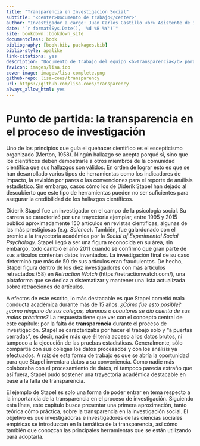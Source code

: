 ```yaml
---
title: "Transparencia en Investigación Social"
subtitle: "<center>Documento de trabajo</center>"
author: "Investigador a cargo: Juan Carlos Castillo <br> Asistente de investigación: Julio Iturra <br> Pasante: Martín Venegas Márquez"
date: "`r format(Sys.Date(), '%d %B %Y')`"
site: bookdown::bookdown_site
documentclass: book
bibliography: [book.bib, packages.bib]
biblio-style: apalike
link-citations: yes
description: "Documento de trabajo del equipo <b>Transparencia</b> para el Laboratorio de Ciencia Social Abierta"
favicon: images/lisa.ico
cover-image: images/lisa-complete.png
github-repo: lisa-coes/transparency
url: https://github.com/lisa-coes/transparency
always_allow_html: yes
---
```


# Punto de partida: la transparencia en el proceso de investigación {.unnumbered}

Uno de los principios que guía el quehacer científico es el escepticismo organizado (Merton, 1958). Ningún hallazgo se acepta porqué sí, sino que los científicos deben demostrarle a otros miembros de la comunidad científica que sus hallazgos son válidos. En orden de lograr esto es que se han desarrollado varios tipos de herramientas como los indicadores de impacto, la revisión por pares o las convenciones para el reporte de análisis estadístico. Sin embargo, casos cómo los de Diderik Stapel han dejado al descubierto que este tipo de herramientas pueden no ser suficientes para asegurar la credibilidad de los hallazgos científicos.

Diderik Stapel fue un investigador en el campo de la psicología social. Su carrera se caracterizó por una trayectoria ejemplar, entre 1995 y 2015 publicó aproximadamente 150 artículos en revistas científicas, algunas de las más prestigiosas (e.g. _Science_). También, fue galardonado con el premio a la trayectoria académica por la _Social of Experimental Social Psychology_. Stapel llegó a ser una figura reconocida en su área, sin embargo, todo cambió el año 2011 cuando se confirmó que gran parte de sus artículos contenían datos inventados. La investigación final de su caso determinó que más de 50 de sus artículos eran fraudulentos. De hecho, Stapel figura dentro de los diez investigadores con más artículos retractados (58) en _Retraction Watch_ (https://retractionwatch.com/), una plataforma que se dedica a sistematizar y mantener una lista actualizada sobre retracciones de artículos. 

A efectos de este escrito, lo más destacable es que Stapel cometió mala conducta académica durante más de 15 años. _¿Cómo fue esto posible? ¿cómo ninguno de sus colegas, alumnos o coautores se dio cuenta de sus malas prácticas?_ La respuesta tiene que ver con el concepto central de este capítulo: por la falta de **transparencia** durante el proceso de investigación. Stapel se caracterizaba por hacer el trabajo solo y "a puertas cerradas", es decir, nadie más que él tenía acceso a los datos brutos, ni tampoco a la ejecución de las pruebas estadísticas. Generalmente, sólo compartía con sus colegas los datos procesados y con los análisis ya efectuados. A raíz de esta forma de trabajo es que se abría la oportunidad para que Stapel inventara datos a su conveniencia. Como nadie más colaboraba con el procesamiento de datos, ni tampoco parecía extraño que así fuera, Stapel pudo sostener una trayectoria académica destacable en base a la falta de transparencia.

El ejemplo de Stapel es solo una forma de poder entrar en tema respecto a la importancia de la transparencia en el proceso de investigación. Siguiendo esta línea, este capítulo busca presentar una primera aproximación, tanto teórica cómo práctica, sobre la transparencia en la investigación social. El objetivo es que investigadoras e investigadores de las ciencias sociales empíricas se introduzcan en la temática de la transparencia, así cómo también que conozcan las principales herramientas que se están utilizando para adoptarla.

